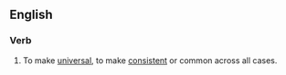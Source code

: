 ==English==

===Verb===
{{en-verb|universalizes|universalizing|universalized|universalized}}

# To make [[universal]], to make [[consistent]] or common across all cases.